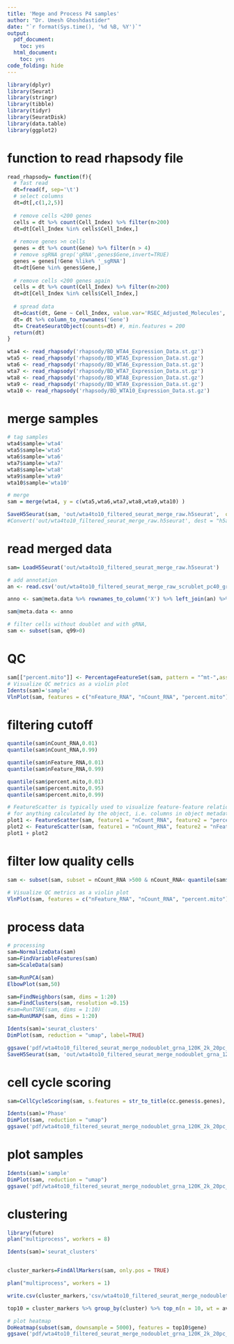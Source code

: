 ```yaml
---
title: 'Mege and Process P4 samples'
author: "Dr. Umesh Ghoshdastider"
date: "`r format(Sys.time(), '%d %B, %Y')`"
output:
  pdf_document:
    toc: yes
  html_document:
    toc: yes
code_folding: hide
---
```


```r
library(dplyr)
library(Seurat)
library(stringr)
library(tibble)
library(tidyr)
library(SeuratDisk)
library(data.table)
library(ggplot2)

```

# function to read rhapsody file 
```r
read_rhapsody= function(f){
  # fast read
  dt=fread(f, sep='\t')
  # select columns
  dt=dt[,c(1,2,5)]
  
  # remove cells <200 genes
  cells = dt %>% count(Cell_Index) %>% filter(n>200)
  dt=dt[Cell_Index %in% cells$Cell_Index,]
  
  # remove genes >n cells
  genes = dt %>% count(Gene) %>% filter(n > 4)
  # remove sgRNA grep('gRNA',genes$Gene,invert=TRUE)
  genes = genes[!Gene %like% '_sgRNA']
  dt=dt[Gene %in% genes$Gene,]
  
  # remove cells <200 genes again
  cells = dt %>% count(Cell_Index) %>% filter(n>200)
  dt=dt[Cell_Index %in% cells$Cell_Index,]
  
  # spread data
  dt=dcast(dt, Gene ~ Cell_Index, value.var='RSEC_Adjusted_Molecules', fill=0)
  dt= dt %>% column_to_rownames('Gene')
  dt= CreateSeuratObject(counts=dt) #, min.features = 200
  return(dt)
}

wta4 <- read_rhapsody('rhapsody/BD_WTA4_Expression_Data.st.gz')
wta5 <- read_rhapsody('rhapsody/BD_WTA5_Expression_Data.st.gz')
wta6 <- read_rhapsody('rhapsody/BD_WTA6_Expression_Data.st.gz')
wta7 <- read_rhapsody('rhapsody/BD_WTA7_Expression_Data.st.gz')
wta8 <- read_rhapsody('rhapsody/BD_WTA8_Expression_Data.st.gz')
wta9 <- read_rhapsody('rhapsody/BD_WTA9_Expression_Data.st.gz')
wta10 <- read_rhapsody('rhapsody/BD_WTA10_Expression_Data.st.gz')

```

# merge samples
```r
# tag samples
wta4$sample='wta4'
wta5$sample='wta5'
wta6$sample='wta6'
wta7$sample='wta7'
wta8$sample='wta8'
wta9$sample='wta9'
wta10$sample='wta10'

# merge
sam = merge(wta4, y = c(wta5,wta6,wta7,wta8,wta9,wta10) )

SaveH5Seurat(sam, 'out/wta4to10_filtered_seurat_merge_raw.h5seurat',  overwrite = TRUE )
#Convert('out/wta4to10_filtered_seurat_merge_raw.h5seurat', dest = "h5ad", overwrite = TRUE)


```

# read merged data
```r
sam= LoadH5Seurat('out/wta4to10_filtered_seurat_merge_raw.h5seurat')

# add annotation
an <- read.csv('out/wta4to10_filtered_seurat_merge_raw_scrublet_pc40_grna_anno_q99_nodoublet.csv')

anno <- sam@meta.data %>% rownames_to_column('X') %>% left_join(an) %>% column_to_rownames('X')

sam@meta.data <- anno

# filter cells without doublet and with gRNA, 
sam <- subset(sam, q99>0)

```

# QC 
```r
sam[["percent.mito"]] <- PercentageFeatureSet(sam, pattern = "^mt-",assay='RNA')
# Visualize QC metrics as a violin plot
Idents(sam)='sample'
VlnPlot(sam, features = c("nFeature_RNA", "nCount_RNA", "percent.mito"), ncol = 3, pt.size = 0)
```

# filtering cutoff
```r
quantile(sam$nCount_RNA,0.01)
quantile(sam$nCount_RNA,0.99) 

quantile(sam$nFeature_RNA,0.01)
quantile(sam$nFeature_RNA,0.99) 

quantile(sam$percent.mito,0.01)
quantile(sam$percent.mito,0.95)
quantile(sam$percent.mito,0.99) 
```

```r
# FeatureScatter is typically used to visualize feature-feature relationships, but can be used
# for anything calculated by the object, i.e. columns in object metadata, PC scores etc.
plot1 <- FeatureScatter(sam, feature1 = "nCount_RNA", feature2 = "percent.mito")
plot2 <- FeatureScatter(sam, feature1 = "nCount_RNA", feature2 = "nFeature_RNA")
plot1 + plot2
```

# filter low quality cells
```r
sam <- subset(sam, subset = nCount_RNA >500 & nCount_RNA< quantile(sam$nCount_RNA,0.99) & percent.mito < 20)

# Visualize QC metrics as a violin plot
VlnPlot(sam, features = c("nFeature_RNA", "nCount_RNA", "percent.mito"), ncol = 3, pt.size = 0)
```

# process data
```r
# processing
sam=NormalizeData(sam) 
sam=FindVariableFeatures(sam)
sam=ScaleData(sam)

sam=RunPCA(sam)
ElbowPlot(sam,50)
```

```r
sam=FindNeighbors(sam, dims = 1:20)
sam=FindClusters(sam, resolution =0.15)
#sam=RunTSNE(sam, dims = 1:10)
sam=RunUMAP(sam, dims = 1:20)

Idents(sam)='seurat_clusters'
DimPlot(sam, reduction = "umap", label=TRUE)

ggsave('pdf/wta4to10_filtered_seurat_merge_nodoublet_grna_120K_2k_20pc_10res_grna_umap.pdf,',width = 10)
SaveH5Seurat(sam, 'out/wta4to10_filtered_seurat_merge_nodoublet_grna_120K_2k_20pc_15res_grna_processed.h5seurat',  overwrite = TRUE )
```


# cell cycle scoring
```r
sam=CellCycleScoring(sam, s.features = str_to_title(cc.genes$s.genes), g2m.features = str_to_title(cc.genes$g2m.genes) )

Idents(sam)='Phase'
DimPlot(sam, reduction = "umap")
ggsave('pdf/wta4to10_filtered_seurat_merge_nodoublet_grna_120K_2k_20pc_10res_umap_cell_cycle.pdf', width = 10)
```

# plot samples
```r
Idents(sam)='sample'
DimPlot(sam, reduction = "umap")
ggsave('pdf/wta4to10_filtered_seurat_merge_nodoublet_grna_120K_2k_20pc_10res_umap_sample.pdf', width = 10)
```


# clustering
```r
library(future)
plan("multiprocess", workers = 8)

Idents(sam)='seurat_clusters'


cluster_markers=FindAllMarkers(sam, only.pos = TRUE)

plan("multiprocess", workers = 1)

write.csv(cluster_markers,'csv/wta4to10_filtered_seurat_merge_nodoublet_grna_120K_2k_20pc_10res_heatmap_markers.csv')

top10 = cluster_markers %>% group_by(cluster) %>% top_n(n = 10, wt = avg_log2FC) 

# plot heatmap
DoHeatmap(subset(sam, downsample = 5000), features = top10$gene)
ggsave('pdf/wta4to10_filtered_seurat_merge_nodoublet_grna_120K_2k_20pc_10res_heatmap_top10.pdf',width =20, height = 20)


```


